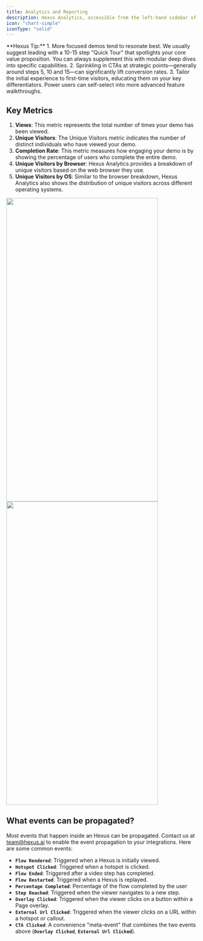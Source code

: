 ```yaml
---
title: Analytics and Reporting
description: Hexus Analytics, accessible from the left-hand sidebar of your Hexus account, provides you with a comprehensive overview of your demos' performance and user engagement.
icon: "chart-simple"
iconType: "solid"
---
```


<Tip>
**Hexus Tip:**
    1. More focused demos tend to resonate best. We usually suggest leading with a 10-15 step "Quick Tour" that spotlights your core value proposition. You can always supplement this with modular deep dives into specific capabilities.
    2. Sprinkling in CTAs at strategic points—generally around steps 5, 10 and 15—can significantly lift conversion rates.
    3. Tailor the initial experience to first-time visitors, educating them on your key differentiators. Power users can self-select into more advanced feature walkthroughs.
</Tip>

## Key Metrics

1. **Views**: This metric represents the total number of times your demo has been viewed.
2. **Unique Visitors**: The Unique Visitors metric indicates the number of distinct individuals who have viewed your demo.
3. **Completion Rate**: This metric measures how engaging your demo is by showing the percentage of users who complete the entire demo.
4. **Unique Visitors by Browser**: Hexus Analytics provides a breakdown of unique visitors based on the web browser they use.
5. **Unique Visitors by OS**: Similar to the browser breakdown, Hexus Analytics also shows the distribution of unique visitors across different operating systems.

<img height="800" width="400" src="/images/hexus-analytics-1.png" />
<img height="800" width="400" src="/images/hexus-analytics-2.png" />

## **What events can be propagated?**

Most events that happen inside an Hexus can be propagated.  Contact us at [team@hexus.ai](mailto:team@hexus.ai) to enable the event propagation to your integrations. Here are some common events:

- **`Flow Rendered`**: Triggered when a Hexus is initially viewed.
- **`Hotspot Clicked`**: Triggered when a hotspot is clicked.
- **`Flow Ended`**: Triggered after a video step has completed.
- **`Flow Restarted`**: Triggered when a Hexus is replayed.
- **`Percentage Completed`**: Percentage of the flow completed by the user
- **`Step Reached`**: Triggered when the viewer navigates to a new step.
- **`Overlay Clicked`**: Triggered when the viewer clicks on a button within a Page overlay.
- **`External Url Clicked`**: Triggered when the viewer clicks on a URL within a hotspot or callout.
- **`CTA Clicked`**: A convenience "meta-event" that combines the two events above (**`Overlay Clicked`**, **`External Url Clicked`**).